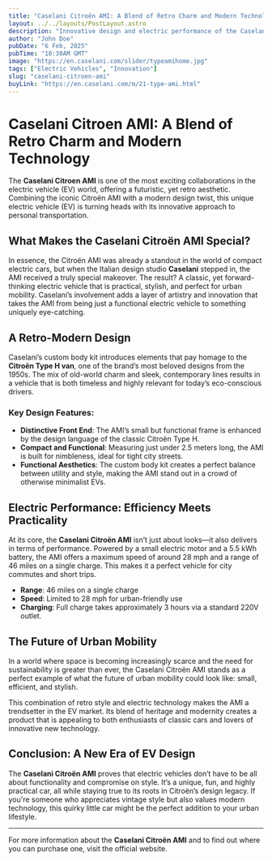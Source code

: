```yaml
---
title: "Caselani Citroën AMI: A Blend of Retro Charm and Modern Technology"
layout: ../../layouts/PostLayout.astro
description: "Innovative design and electric performance of the Caselani Citroën AMI."
author: "John Doe"
pubDate: "6 Feb, 2025"
pubTime: "10:30AM GMT"
image: "https://en.caselani.com/slider/typeamihome.jpg"
tags: ["Electric Vehicles", "Innovation"]
slug: "caselani-citroen-ami"
buyLink: "https://en.caselani.com/m/21-type-ami.html"
---
```


# Caselani Citroen AMI: A Blend of Retro Charm and Modern Technology

The **Caselani Citroen AMI** is one of the most exciting collaborations in the electric vehicle (EV) world, offering a futuristic, yet retro aesthetic. Combining the iconic Citroën AMI with a modern design twist, this unique electric vehicle (EV) is turning heads with its innovative approach to personal transportation.

## What Makes the Caselani Citroën AMI Special?

In essence, the Citroën AMI was already a standout in the world of compact electric cars, but when the Italian design studio **Caselani** stepped in, the AMI received a truly special makeover. The result? A classic, yet forward-thinking electric vehicle that is practical, stylish, and perfect for urban mobility. Caselani’s involvement adds a layer of artistry and innovation that takes the AMI from being just a functional electric vehicle to something uniquely eye-catching.

## A Retro-Modern Design

Caselani’s custom body kit introduces elements that pay homage to the **Citroën Type H van**, one of the brand’s most beloved designs from the 1950s. The mix of old-world charm and sleek, contemporary lines results in a vehicle that is both timeless and highly relevant for today’s eco-conscious drivers.

### Key Design Features:

- **Distinctive Front End**: The AMI’s small but functional frame is enhanced by the design language of the classic Citroën Type H.
- **Compact and Functional**: Measuring just under 2.5 meters long, the AMI is built for nimbleness, ideal for tight city streets.
- **Functional Aesthetics**: The custom body kit creates a perfect balance between utility and style, making the AMI stand out in a crowd of otherwise minimalist EVs.

## Electric Performance: Efficiency Meets Practicality

At its core, the **Caselani Citroën AMI** isn’t just about looks—it also delivers in terms of performance. Powered by a small electric motor and a 5.5 kWh battery, the AMI offers a maximum speed of around 28 mph and a range of 46 miles on a single charge. This makes it a perfect vehicle for city commutes and short trips.

- **Range**: 46 miles on a single charge
- **Speed**: Limited to 28 mph for urban-friendly use
- **Charging**: Full charge takes approximately 3 hours via a standard 220V outlet.

## The Future of Urban Mobility

In a world where space is becoming increasingly scarce and the need for sustainability is greater than ever, the Caselani Citroën AMI stands as a perfect example of what the future of urban mobility could look like: small, efficient, and stylish.

This combination of retro style and electric technology makes the AMI a trendsetter in the EV market. Its blend of heritage and modernity creates a product that is appealing to both enthusiasts of classic cars and lovers of innovative new technology.

## Conclusion: A New Era of EV Design

The **Caselani Citroën AMI** proves that electric vehicles don’t have to be all about functionality and compromise on style. It’s a unique, fun, and highly practical car, all while staying true to its roots in Citroën’s design legacy. If you're someone who appreciates vintage style but also values modern technology, this quirky little car might be the perfect addition to your urban lifestyle.

---

For more information about the **Caselani Citroën AMI** and to find out where you can purchase one, visit the official website.

